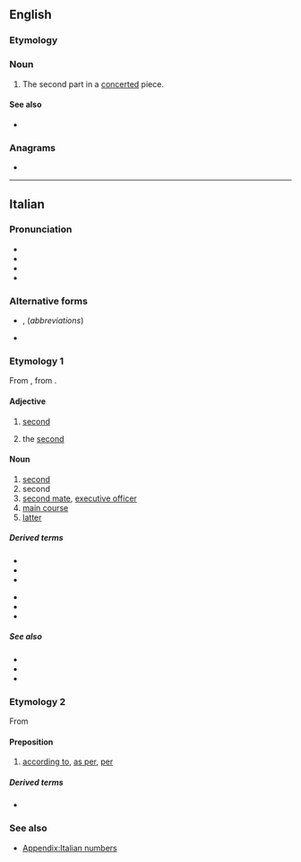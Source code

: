 {{also|secóndo|secondò}}
==English==

===Etymology===
{{bor|en|it|secondo}}

===Noun===
{{en-noun|s|secondi}}

# {{lb|en|music}} The second part in a [[concerted]] piece.

====See also====
* {{l|en|primo}}

{{Webster 1913}}

===Anagrams===
* {{anagrams|en|a=cdenoos|oscnode|scooned}}

----

==Italian==
{{ordinalbox|it|1º|2º|3º|primo|terzo|card=due}}

===Pronunciation===
* {{it-IPA|secóndo}}
* {{audio|it|It-un secondo.ogg|Audio}}
* {{hyphenation|it|se|cón|do}}
* {{rhymes|it|ondo}}

===Alternative forms===
* {{qualifier|adjective}} {{l|it|2º}} {{g|m}}, {{l|it|2ª}} {{g|f}} (''abbreviations'')
* {{sense|in names of monarchs and popes|the second}} {{qualifier|abbreviation}} {{l|it|II}}

===Etymology 1===
From {{inh|it|la|secundus||he who [[follow]]s, second}}, from {{m|la|sequor||to follow}}.

====Adjective====
{{it-adj|second}}

# {{lb|it|before the noun}} [[second]]
# {{lb|it|in names of monarchs and popes|after the name}} the [[second]]

====Noun====
{{it-noun|m}}

# [[second]] {{gloss|unit of time}}
# second {{gloss|in boxing or duelling}}
# [[second mate]], [[executive officer]] {{gloss|in the navy}}
# [[main course]] {{gloss|of a meal}}
# [[latter]] {{gloss|relating to or being the second of two items}}

=====Derived terms=====
{{der-top}}
* {{l|it|microsecondo}}
* {{l|it|millisecondo}}
* {{l|it|nanosecondo}}
{{der-mid}}
* {{l|it|secondamente}}
* {{l|it|secondario}}
* {{l|it|secondogenito}}
{{der-bottom}}

=====See also=====
* {{l|it|millisecondo}}
* {{l|it|minuto}}
* {{l|it|ora}}

===Etymology 2===
From {{der|it|la|secundum|secundum|pos=preposition and adverb|after, behind, according to}}

====Preposition====
{{head|it|preposition}}

# [[according to]], [[as per]], [[per]]
#: {{uxi|it|'''Secondo''' me, …|In my opinion …|lit='''According to''' me}}

=====Derived terms=====
* {{l|it|secondo me}}

===See also===
* [[Appendix:Italian numbers]]

{{cln|it|ordinal numbers}}
{{C|it|Time}}